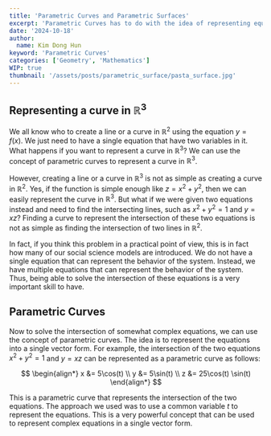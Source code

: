 ```yaml
---
title: 'Parametric Curves and Parametric Surfaces'
excerpt: 'Parametric Curves has to do with the idea of representing equations into a single vector form. The concept can be used to create 3D geometric surfaces which can lead to beautiful visualizations.'
date: '2024-10-18'
author:
  name: Kim Dong Hun
keyword: 'Parametric Curves'
categories: ['Geometry', 'Mathematics']
WIP: true
thumbnail: '/assets/posts/parametric_surface/pasta_surface.jpg'
---
```


## Representing a curve in $\mathbb{R}^3$

We all know who to create a line or a curve in $\mathbb{R}^2$ using the equation $y = f(x)$. We just need to have a single equation that have two variables in it. What happens if you want to represent a curve in $\mathbb{R}^3$? We can use the concept of parametric curves to represent a curve in $\mathbb{R}^3$.

However, creating a line or a curve in $\mathbb{R}^3$ is not as simple as creating a curve in $\mathbb{R}^2$. Yes, if the function is simple enough like $z = x^2 + y^2$, then we can easily represent the curve in $\mathbb{R}^3$. But what if we were given two equations instead and need to find the intersecting lines, such as $x^2 + y^2 = 1$ and $y=xz$? Finding a curve to represent the intersection of these two equations is not as simple as finding the intersection of two lines in $\mathbb{R}^2$.

In fact, if you think this problem in a practical point of view, this is in fact how many of our social science models are introduced. We do not have a single equation that can represent the behavior of the system. Instead, we have multiple equations that can represent the behavior of the system. Thus, being able to solve the intersection of these equations is a very important skill to have.

## Parametric Curves

Now to solve the intersection of somewhat complex equations, we can use the concept of parametric curves. The idea is to represent the equations into a single vector form. For example, the intersection of the two equations $x^2 + y^2 = 1$ and $y=xz$ can be represented as a parametric curve as follows:

$$
\begin{align*}
x &= 5\cos(t) \\
y &= 5\sin(t) \\
z &= 25\cos(t) \sin(t)
\end{align*}
$$ 

This is a parametric curve that represents the intersection of the two equations. The approach we used was to use a common variable $t$ to represent the equations. This is a very powerful concept that can be used to represent complex equations in a single vector form.

<Test3D />
